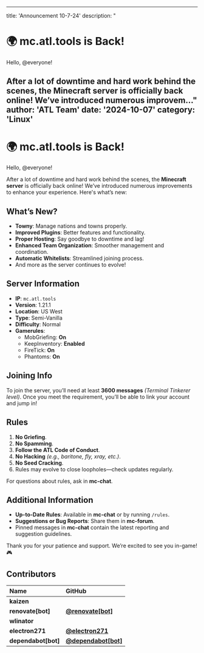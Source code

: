 ***

title: 'Announcement 10-7-24'
description: "

# 🌍 **mc.atl.tools is Back!**

Hello, @everyone!

After a lot of downtime and hard work behind the scenes, the **Minecraft server** is officially back online! We’ve introduced numerous improvem..."
author: 'ATL Team'
date: '2024-10-07'
category: 'Linux'
-----------------

# 🌍 **mc.atl.tools is Back!**

Hello, @everyone!

After a lot of downtime and hard work behind the scenes, the **Minecraft server** is officially back online! We’ve introduced numerous improvements to enhance your experience. Here's what’s new:

## **What’s New?**

* **Towny**: Manage nations and towns properly.
* **Improved Plugins**: Better features and functionality.
* **Proper Hosting**: Say goodbye to downtime and lag!
* **Enhanced Team Organization**: Smoother management and coordination.
* **Automatic Whitelists**: Streamlined joining process.
* And more as the server continues to evolve!

## **Server Information**

* **IP**: `mc.atl.tools`
* **Version**: 1.21.1
* **Location**: US West
* **Type**: Semi-Vanilla
* **Difficulty**: Normal
* **Gamerules**:
  * MobGriefing: **On**
  * KeepInventory: **Enabled**
  * FireTick: **On**
  * Phantoms: **On**

## **Joining Info**

To join the server, you’ll need at least **3600 messages** *(Terminal Tinkerer level)*. Once you meet the requirement, you’ll be able to link your account and jump in!

## **Rules**

1. **No Griefing**.
2. **No Spamming**.
3. **Follow the ATL Code of Conduct**.
4. **No Hacking** *(e.g., baritone, fly, xray, etc.)*.
5. **No Seed Cracking**.
6. Rules may evolve to close loopholes—check updates regularly.

For questions about rules, ask in ⁠**mc-chat**.

## **Additional Information**

* **Up-to-Date Rules**: Available in ⁠**mc-chat** or by running `/rules`.
* **Suggestions or Bug Reports**: Share them in ⁠**mc-forum**.
* Pinned messages in ⁠**mc-chat** contain the latest reporting and suggestion guidelines.

Thank you for your patience and support. We’re excited to see you in-game! 🎮

## Contributors

| Name                 | GitHub                                                        |
| :------------------- | :------------------------------------------------------------ |
| **kaizen**           |                                                               |
| **renovate\[bot]**   | [**@renovate\[bot\]**](https://github.com/renovate\[bot])     |
| **wlinator**         |                                                               |
| **electron271**      | [**@electron271**](https://github.com/electron271)            |
| **dependabot\[bot]** | [**@dependabot\[bot\]**](https://github.com/dependabot\[bot]) |
